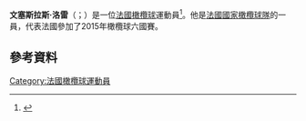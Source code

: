 '''文塞斯拉斯·洛雷'''（{{lang-fr|Wenceslas Lauret}}；{{bd|1989年|3月28日}}）是一位[[法國|法國]][[橄欖球|橄欖球]]運動員<ref>{{Cite web |url=http://www.itsrugby.fr/joueur-internationale-zoom-13626-coupedumondejunior-2007-match.html |title=Wenceslas Lauret Matchs joués SAISON 2007-2008 |accessdate=2015-11-23 |archive-date=2015-02-12 |archive-url=https://web.archive.org/web/20150212190739/http://www.itsrugby.fr/joueur-internationale-zoom-13626-coupedumondejunior-2007-match.html |dead-url=no }}</ref>。他是[[法國國家橄欖球隊|法國國家橄欖球隊]]的一員，代表法國參加了2015年橄欖球六國賽。

==參考資料==
{{Reflist}}
[[Category:法國橄欖球運動員|Category:法國橄欖球運動員]]